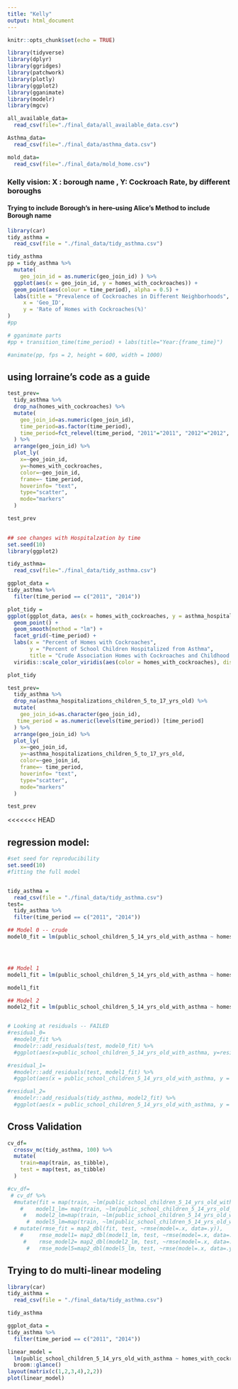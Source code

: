 ```yaml
---
title: "Kelly"
output: html_document
---
```


```r
knitr::opts_chunk$set(echo = TRUE)

library(tidyverse)
library(dplyr)
library(ggridges)
library(patchwork)
library(plotly)
library(ggplot2)
library(gganimate)
library(modelr)
library(mgcv)

```

```r
all_available_data=
  read_csv(file="./final_data/all_available_data.csv")

Asthma_data=
  read_csv(file="./final_data/asthma_data.csv")

mold_data=
  read_csv(file="./final_data/mold_home.csv")
```

### Kelly vision: X : borough name , Y: Cockroach Rate, by different boroughs 
#### Trying to include Borough's in here--using Alice's Method to include Borough name


```r
library(car)
tidy_asthma = 
  read_csv(file = "./final_data/tidy_asthma.csv")

tidy_asthma 
pp = tidy_asthma %>% 
  mutate(
    geo_join_id = as.numeric(geo_join_id) ) %>% 
  ggplot(aes(x = geo_join_id, y = homes_with_cockroaches)) + 
  geom_point(aes(colour = time_period), alpha = 0.5) +
  labs(title = "Prevalence of Cockroaches in Different Neighborhoods",
     x = 'Geo_ID', 
     y = 'Rate of Homes with Cockroaches(%)'
)
#pp

# gganimate parts
#pp + transition_time(time_period) + labs(title="Year:{frame_time}")

#animate(pp, fps = 2, height = 600, width = 1000)
```

## using lorraine's code as a guide
```r
test_prev=
  tidy_asthma %>% 
  drop_na(homes_with_cockroaches) %>% 
  mutate(
    geo_join_id=as.numeric(geo_join_id),
    time_period=as.factor(time_period),
    time_period=fct_relevel(time_period, "2011"="2011", "2012"="2012", "2013" = "2013", "2014" = "2014")
  ) %>% 
  arrange(geo_join_id) %>% 
  plot_ly(
    x=~geo_join_id, 
    y=~homes_with_cockroaches,
    color=~geo_join_id,
    frame=~ time_period,
    hoverinfo= "text",
    type="scatter",
    mode="markers"
  )

test_prev
  
```



```r
## see changes with Hospitalzation by time
set.seed(10)
library(ggplot2)

tidy_asthma=
  read_csv(file="./final_data/tidy_asthma.csv")

ggplot_data = 
tidy_asthma %>%
  filter(time_period == c("2011", "2014"))

plot_tidy = 
ggplot(ggplot_data, aes(x = homes_with_cockroaches, y = asthma_hospitalizations_children_5_to_17_yrs_old, color = homes_with_cockroaches)) +
  geom_point() + 
  geom_smooth(method = "lm") +
  facet_grid(~time_period) +
  labs(x = "Percent of Homes with Cockroaches",
       y = "Percent of School Children Hospitalized from Asthma",
       title = "Crude Association Homes with Cockroaches and Childhood Asthma Hospitalization") +
  viridis::scale_color_viridis(aes(color = homes_with_cockroaches), discrete = FALSE)

plot_tidy

test_prev=
  tidy_asthma %>% 
  drop_na(asthma_hospitalizations_children_5_to_17_yrs_old) %>% 
  mutate(
    geo_join_id=as.character(geo_join_id),
   time_period = as.numeric(levels(time_period)) [time_period]
  ) %>% 
  arrange(geo_join_id) %>% 
  plot_ly(
    x=~geo_join_id, 
    y=~asthma_hospitalizations_children_5_to_17_yrs_old,
    color=~geo_join_id,
    frame=~ time_period,
    hoverinfo= "text",
    type="scatter",
    mode="markers"
  )

test_prev
```
<<<<<<< HEAD


## regression model:
```r
#set seed for reproducibility
set.seed(10)
#fitting the full model


tidy_asthma = 
  read_csv(file = "./final_data/tidy_asthma.csv")
test=
  tidy_asthma %>% 
  filter(time_period == c("2011", "2014"))

## Model 0 -- crude 
model0_fit = lm(public_school_children_5_14_yrs_old_with_asthma ~ homes_with_cockroaches, data=test) %>% broom::tidy()




## Model 1
model1_fit = lm(public_school_children_5_14_yrs_old_with_asthma ~ homes_with_cockroaches + poverty + geo_join_id + time_period, data=test) %>% broom::tidy()

model1_fit

## Model 2
model2_fit = lm(public_school_children_5_14_yrs_old_with_asthma ~ homes_with_cockroaches * poverty * geo_join_id*time_period, data=test) %>% broom::tidy()


# Looking at residuals -- FAILED
#residual_0=
  #model0_fit %>% 
  #modelr::add_residuals(test, model0_fit) %>% 
  #ggplot(aes(x=public_school_children_5_14_yrs_old_with_asthma, y=resid)) +geom_point()

#residual_1=
  #modelr::add_residuals(test, model1_fit) %>% 
  #ggplot(aes(x = public_school_children_5_14_yrs_old_with_asthma, y = resid)) + geom_point()

#residual_2=
  #modelr::add_residuals(tidy_asthma, model2_fit) %>% 
  #ggplot(aes(x = public_school_children_5_14_yrs_old_with_asthma, y = resid)) + geom_point()


```

## Cross Validation
```r
cv_df=
  crossv_mc(tidy_asthma, 100) %>% 
  mutate(
    train=map(train, as_tibble),
    test = map(test, as_tibble)
  )

#cv_df=
 # cv_df %>% 
  #mutate(fit = map(train, ~lm(public_school_children_5_14_yrs_old_with_asthma ~ ., data=.x)),
    #    model1_lm= map(train, ~lm(public_school_children_5_14_yrs_old_with_asthma ~ homes_with_cockroaches + poverty + geo_join_id, data=.x)),
     #   model2_lm=map(train, ~lm(public_school_children_5_14_yrs_old_with_asthma ~ homes_with_cockroaches * poverty * geo_join_id, data=.x)),
      #  model5_lm=map(train, ~lm(public_school_children_5_14_yrs_old_with_asthma ~ homes_with_cockroaches * poverty * geo_join_id * asthma_hospitalizations_children_5_to_17_yrs_old, data=.x))) %>% 
  # mutate(rmse_fit = map2_dbl(fit, test, ~rmse(model=.x, data=.y)),
    #     rmse_model1= map2_dbl(model1_lm, test, ~rmse(model=.x, data=.y)),
     #    rmse_model2= map2_dbl(model2_lm, test, ~rmse(model=.x, data=.y)),
      #   rmse_model5=map2_dbl(model5_lm, test, ~rmse(model=.x, data=.y)))
```

## Trying to do multi-linear modeling 
```r
library(car)
tidy_asthma = 
  read_csv(file = "./final_data/tidy_asthma.csv")

tidy_asthma 

ggplot_data = 
tidy_asthma %>%
  filter(time_period == c("2011", "2014"))

linear_model = 
  lm(public_school_children_5_14_yrs_old_with_asthma ~ homes_with_cockroaches * poverty * time_period * geo_join_id, data = ggplot_data) %>%
  broom::glance()
layout(matrix(c(1,2,3,4),2,2))
plot(linear_model)
```

